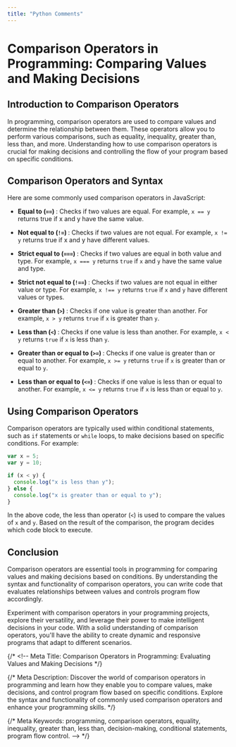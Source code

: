 ```yaml
---
title: "Python Comments"
---
```


# Comparison Operators in Programming: Comparing Values and Making Decisions

## Introduction to Comparison Operators

In programming, comparison operators are used to compare values and determine the relationship between them. These operators allow you to perform various comparisons, such as equality, inequality, greater than, less than, and more. Understanding how to use comparison operators is crucial for making decisions and controlling the flow of your program based on specific conditions.

## Comparison Operators and Syntax

Here are some commonly used comparison operators in JavaScript:

- <strong>Equal to (`==`) </strong> : Checks if two values are equal. For example,
  `x == y` returns true if x and y have the same value.

- <strong>Not equal to (`!=`) </strong> : Checks if two values are not equal. For
  example, `x != y` returns true if x and y have different values.

- <strong>Strict equal to (`===`) </strong> : Checks if two values are equal in both
  value and type. For example, `x === y` returns `true` if `x` and `y` have the same
  value and type.

- <strong>Strict not equal to (`!==`) </strong> : Checks if two values are not equal
  in either value or type. For example, `x !== y` returns `true` if `x` and `y` have
  different values or types.

- <strong>Greater than (`>`) </strong> : Checks if one value is greater than another.
  For example, `x > y` returns `true` if `x` is greater than `y`.

- <strong>Less than (`<`) </strong> : Checks if one value is less than another. For example, `x < y` returns `true` if `x` is less than `y`.

- <strong>Greater than or equal to (`>=`) </strong> : Checks if one value is greater
  than or equal to another. For example, `x >= y` returns `true` if `x` is greater
  than or equal to `y`.

- <strong>Less than or equal to (`<=`) </strong> : Checks if one value is less than or equal to another. For example, `x <= y` returns `true` if `x` is less than or equal to `y`.

## Using Comparison Operators

Comparison operators are typically used within conditional statements, such as `if` statements or `while` loops, to make decisions based on specific conditions. For example:

```js
var x = 5;
var y = 10;

if (x < y) {
  console.log("x is less than y");
} else {
  console.log("x is greater than or equal to y");
}
```

In the above code, the less than operator (`<`) is used to compare the values of `x` and `y`. Based on the result of the comparison, the program decides which code block to execute.

## Conclusion

Comparison operators are essential tools in programming for comparing values and making decisions based on conditions. By understanding the syntax and functionality of comparison operators, you can write code that evaluates relationships between values and controls program flow accordingly.

Experiment with comparison operators in your programming projects, explore their versatility, and leverage their power to make intelligent decisions in your code. With a solid understanding of comparison operators, you'll have the ability to create dynamic and responsive programs that adapt to different scenarios.

{/* <!-- Meta Title: Comparison Operators in Programming: Evaluating Values and Making Decisions */}

{/* Meta Description: Discover the world of comparison operators in programming and learn how they enable you to compare values, make decisions, and control program flow based on specific conditions. Explore the syntax and functionality of commonly used comparison operators and enhance your programming skills. */}

{/* Meta Keywords: programming, comparison operators, equality, inequality, greater than, less than, decision-making, conditional statements, program flow control. --> */}
